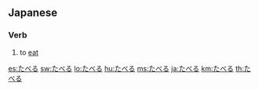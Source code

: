 ==Japanese==
===Verb===
{{ja-verb|h|rom=taberu}}
# {{ja-def|食べる}} to [[eat]]

[[es:たべる]]
[[sw:たべる]]
[[lo:たべる]]
[[hu:たべる]]
[[ms:たべる]]
[[ja:たべる]]
[[km:たべる]]
[[th:たべる]]